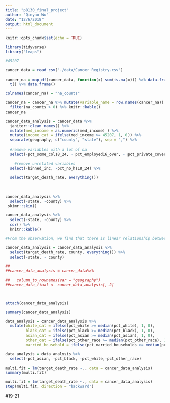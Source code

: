 ```yaml
---
title: "p8130_final_project"
author: "Qinyao Wu"
date: "12/6/2018"
output: html_document
---
```


```r
knitr::opts_chunk$set(echo = TRUE)

library(tidyverse)
library("leaps")
```



```r
#45207

cancer_data = read_csv("./data/Cancer_Registry.csv") 
 
cancer_na = map_df(cancer_data, function(x) sum(is.na(x))) %>% data.frame() %>%
  t() %>% data.frame()

colnames(cancer_na) = "na_counts"

cancer_na = cancer_na %>% mutate(variable_name = row.names(cancer_na)) %>% select(2, 1) %>%
  filter(na_counts > 0) %>% knitr::kable()
cancer_na

```



```r
cancer_data_analysis = cancer_data %>% 
  janitor::clean_names() %>% 
  mutate(med_income = as.numeric(med_income) ) %>% 
  mutate(income_cat = ifelse(med_income >= 45207, 1, 0)) %>% 
  separate(geography, c("county", "state"), sep = ",") %>%
  
  #remove variables with a lot of na
  select(-pct_some_col18_24, - pct_employed16_over, - pct_private_coverage_alone, -med_income) %>% 
  
    #remove unrelated variables
  select(-binned_inc, -pct_no_hs18_24) %>% 
 
  select(target_death_rate, everything())
  
  
  
cancer_data_analysis %>% 
  select(-state, -county) %>% 
 skimr::skim()

cancer_data_analysis %>% 
  select(-state, -county) %>% 
  cor() %>% 
  knitr::kable()

#From the observation, we find that there is linear relationship between avg_ann_count and avg_deaths_per_year, avg_deaths_per_year and pop_est_2015 this migh cause multicolinearity. remove avg_death_per_year

cancer_data_analysis = cancer_data_analysis %>% 
  select(target_death_rate, county, everything()) %>% 
  select(-state, - county)

##
##cancer_data_analysis = cancer_data%>%
 
##   column_to_rownames(var = "geography")
##cancer_data_final <- cancer_data_analysis[,-2]



attach(cancer_data_analysis)

summary(cancer_data_analysis)
```


```r
data_analysis = cancer_data_analysis %>% 
  mutate(white_cat = ifelse(pct_white >= median(pct_white), 1, 0),
         black_cat = ifelse(pct_black >= median(pct_black), 1, 0),
         asian_cat = ifelse(pct_asian >= median(pct_asian), 1, 0),
         other_cat = ifelse(pct_other_race >= median(pct_other_race), 1, 0),
         married_household = ifelse(pct_married_households >= median(pct_married_households), 1, 0))

data_analysis = data_analysis %>% 
  select(-pct_asian, -pct_black, -pct_white,-pct_other_race)
```



```r
multi.fit = lm(target_death_rate ~., data = cancer_data_analysis)
summary(multi.fit)

multi.fit = lm(target_death_rate ~., data = cancer_data_analysis)
step(multi.fit, direction = "backward")
```

#19-21 